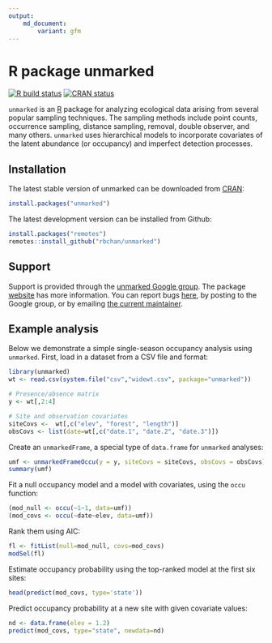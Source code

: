```yaml
---
output: 
    md_document:
        variant: gfm
---
```


# R package unmarked

<!-- badges: start -->
[![R build status](https://github.com/rbchan/unmarked/workflows/R-CMD-check/badge.svg)](https://github.com/rbchan/unmarked/actions)
[![CRAN status](https://www.r-pkg.org/badges/version/unmarked)](https://cran.r-project.org/package=unmarked)
<!-- badges: end -->

`unmarked` is an [R](https://www.r-project.org/) package for analyzing ecological data arising from several popular sampling techniques.  The sampling methods include point counts, occurrence sampling, distance sampling, removal, double observer, and many others.  `unmarked` uses hierarchical models to incorporate covariates of the latent abundance (or occupancy) and imperfect detection processes.

## Installation

The latest stable version of unmarked can be downloaded from [CRAN](https://cran.r-project.org/package=unmarked):

```r
install.packages("unmarked")
```

The latest development version can be installed from Github:

```r
install.packages("remotes")
remotes::install_github("rbchan/unmarked")
```

## Support

Support is provided through the [unmarked Google group](http://groups.google.com/group/unmarked).
The package [website](https://rbchan.github.io/unmarked) has more information.
You can report bugs [here](https://github.com/rbchan/unmarked/issues), by posting to the Google group, or by emailing [the current maintainer](https://kenkellner.com).

## Example analysis

Below we demonstrate a simple single-season occupancy analysis using `unmarked`.
First, load in a dataset from a CSV file and format:

```r
library(unmarked)
wt <- read.csv(system.file("csv","widewt.csv", package="unmarked"))

# Presence/absence matrix
y <- wt[,2:4]

# Site and observation covariates
siteCovs <-  wt[,c("elev", "forest", "length")]
obsCovs <- list(date=wt[,c("date.1", "date.2", "date.3")]) 
```

Create an `unmarkedFrame`, a special type of `data.frame` for `unmarked` analyses:

```r
umf <- unmarkedFrameOccu(y = y, siteCovs = siteCovs, obsCovs = obsCovs)
summary(umf)
```

Fit a null occupancy model and a model with covariates, using the `occu` function:

```r
(mod_null <- occu(~1~1, data=umf))
(mod_covs <- occu(~date~elev, data=umf))
```

Rank them using AIC:

```r
fl <- fitList(null=mod_null, covs=mod_covs)
modSel(fl)
```

Estimate occupancy probability using the top-ranked model at the first six sites:

```r
head(predict(mod_covs, type='state'))
```

Predict occupancy probability at a new site with given covariate values:

```r
nd <- data.frame(elev = 1.2)
predict(mod_covs, type="state", newdata=nd)
```
